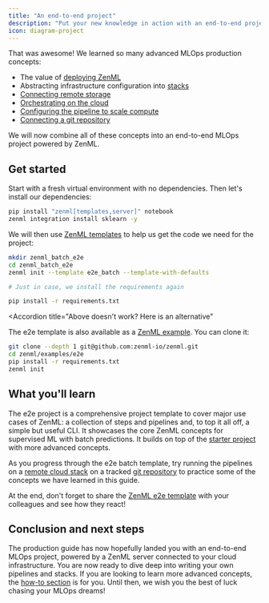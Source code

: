 ```yaml
---
title: "An end-to-end project"
description: "Put your new knowledge in action with an end-to-end project"
icon: diagram-project
---
```


That was awesome! We learned so many advanced MLOps production concepts:

* The value of [deploying ZenML](/develop/user-guide/guides/production-guide/deploying-zenml)
* Abstracting infrastructure configuration into [stacks](/develop/user-guide/guides/production-guide/understand-stacks)
* [Connecting remote storage](/develop/user-guide/guides/production-guide/remote-storage)
* [Orchestrating on the cloud](/develop/user-guide/guides/production-guide/cloud-orchestration)
* [Configuring the pipeline to scale compute](/develop/user-guide/guides/production-guide/configure-pipeline)
* [Connecting a git repository](/develop/user-guide/guides/production-guide/connect-code-repository)

We will now combine all of these concepts into an end-to-end MLOps project powered by ZenML.

## Get started

Start with a fresh virtual environment with no dependencies. Then let's install our dependencies:

```Bash
pip install "zenml[templates,server]" notebook
zenml integration install sklearn -y
```

We will then use [ZenML templates](/develop/usage/project-setup/setting-up-a-project-repository/using-project-templates) to help us get the code we need for the project:

```bash
mkdir zenml_batch_e2e
cd zenml_batch_e2e
zenml init --template e2e_batch --template-with-defaults

# Just in case, we install the requirements again

pip install -r requirements.txt
```
<Accordion
  title="Above doesn't work? Here is an alternative"
>
The e2e template is also available as a [ZenML example](https://github.com/zenml-io/zenml/tree/main/examples/e2e). You can clone it:

```Bash
git clone --depth 1 git@github.com:zenml-io/zenml.git
cd zenml/examples/e2e
pip install -r requirements.txt
zenml init
```
</Accordion>


## What you'll learn

The e2e project is a comprehensive project template to cover major use cases of ZenML: a collection of steps and pipelines and, to top it all off, a simple but useful CLI. It showcases the core ZenML concepts for supervised ML with batch predictions. It builds on top of the [starter project](/develop/user-guide/guides/starter-guide/starter-project) with more advanced concepts.

As you progress through the e2e batch template, try running the pipelines on a [remote cloud stack](/develop/user-guide/guides/production-guide/cloud-orchestration) on a tracked [git repository](/develop/user-guide/guides/production-guide/connect-code-repository) to practice some of the concepts we have learned in this guide.

At the end, don't forget to share the [ZenML e2e template](https://github.com/zenml-io/template-e2e-batch) with your colleagues and see how they react!

## Conclusion and next steps

The production guide has now hopefully landed you with an end-to-end MLOps project, powered by a ZenML server connected to your cloud infrastructure. You are now ready to dive deep into writing your own pipelines and stacks. If you are looking to learn more advanced concepts, the [how-to section](/develop/usage/pipelines/build-pipelines/build-pipelines) is for you. Until then, we wish you the best of luck chasing your MLOps dreams!
